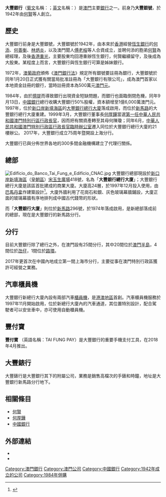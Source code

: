 {{Infobox Company
|company_name = 大豐銀行
|company_name_en = {{lang|pt|Banco Tai Fung}}<br/>{{lang|en|Tai Fung Bank}}
|company_logo = [[File:BancoTaiFung_logo.svg|220px]]
|company_type =
|company_slogan =
|foundation = 前身大豐銀號創立於1942年，1972年註冊為大豐銀行 
|location = {{MAC}} 
|key_people = [[何賢|何賢]]、[[何厚鏵|何厚鏵]]、[[陳瓊|陳瓊]]<BR />董事長：[[何厚鏜|何厚鏜]]<BR />行　長：[[周鵬|周鵬]]
|industry= 金融業
|parent= [[中國銀行|中國銀行]]
|sales =
|profit = 
|asset =
|revenue =
|market_value =
|products = 各種[[金融服務|金融服務]]：個人[[儲蓄|儲蓄]]、個人理財、個人及企業[[貸款|貸款]]、[[資金|資金]]管理等
|homepage = [http://www.taifungbank.com/ www.taifungbank.com/]
}}

'''大豐銀行'''（[[葡文|葡文]]名稱：{{lang|pt|'''Banco Tai Fung'''}}；[[英文|英文]]名稱：{{lang|en|'''Tai Fung Bank'''}}）是[[澳門|澳門]]主要[[銀行|銀行]]之一。前身乃'''大豐銀號'''，於1942年由[[何賢|何賢]]等人創立。

== 歷史 ==
大豐銀行前身是大豐銀號，大豐銀號於1942年，由本來於[[香港|香港]]經營[[恆生銀行|恆生銀行]]的[[何添|何添]]、[[何善衡|何善衡]]、[[林炳炎|林炳炎]]，以及澳門聞人[[傅老榕|傅老榕]]等人合資成立，並聘何添的胞弟[[何賢|何賢]]為總經理，及後[[香港重光|香港重光]]，主要股東均回港重辦恆生銀行，何賢繼續留守，及後成為大股東。某程度上而言，大豐銀行與恆生銀行可算是姊妹銀行。

1972年，[[澳葡政府|澳葡政府]]頒佈《[[澳門銀行法|澳門銀行法]]》規定所有銀號要註冊為銀行，大豐銀號於同年1月20日正式獲有關當局批准註冊為「大豐銀行有限公司」，成為澳門首家以本地資金註冊的銀行，當時註冊資本為500萬元[[澳門元|澳門元]]。

1984年，由於[[擠提|擠提]]而導致銀行出現資金短缺問題，而銀行也面臨倒閉危機，同年9月13日，[[中國銀行|中國銀行]]總行收購大豐銀行50%股權，資本額增至1億6,000萬澳門元。
1997年，位於[[新口岸新填海區|新口岸新填海區]]的[[大豐銀行#總部|大豐銀行總行大廈]]落成啟用，而位於[[新馬路|新馬路]]的大豐銀行總行大廈重建。1999年3月，大豐銀行董事長[[何厚鏵|何厚鏵]]當選[[澳門特別行政區行政長官|第一任中華人民共和國澳門特別行區行政長官]]，因而把有關資產轉至其母何陳瓊；同年6月，[[澳門特別行政區行政長官辦公室|中華人民共和國澳門特別行政區行政長官臨時辦公室]]遷入同位於大豐銀行總行大廈的21樓辦公。
2017年，大豐銀行成立75周年暨開設上海分行。

大豐銀行已與分佈世界各地的300多間金融機構建立了代理行關係。

== 總部 ==
[[File:Edifício_do_Banco_Tai_Fung_e_Edifício_CNAC.jpg|right]]
大豐銀行總部現設於[[新口岸新填海區|新口岸新填海區]]（[[皇朝區|皇朝區]]）[[宋玉生廣場|宋玉生廣場]]418號，名為「'''大豐銀行總行大廈'''」；大豐銀行總行大廈是該區首批建成的商業大廈。大廈高24層，於1997年12月投入使用，由[[巴馬丹拿|巴馬丹拿]]作建築設計<ref>{{Cite web |url=https://www.p-t-group.com/gb/allhistory.html |title=巴马丹拿集团历史 |accessdate=2018-08-21 |archive-date=2018-08-21 |archive-url=https://web.archive.org/web/20180821223409/https://www.p-t-group.com/gb/allhistory.html |dead-url=yes }}</ref>。大廈外牆利用了花崗石和銀、灰色玻璃幕牆鋪設，大廈正面的玻璃幕牆有序地排列成中國古代錢幣的形狀。

而「'''大豐銀行大廈'''」則位於[[新馬路|新馬路]]296號，於1974年落成啟用，是新總部落成前的總部，現在是大豐銀行的新馬路分行。

== 分行 ==
目前大豐銀行除了總行之外，在澳門設有25間分行，其中20間位於[[澳門半島|澳門半島]]，4間位於[[氹仔|氹仔]]，1間位於[[路環|路環]]。

2017年更首次在中國內地成立第一間上海市分行，主要從事在澳門特別行政區獲許可經營之業務。

== 汽車櫃員機 ==
大豐銀行新總行大廈內設有兩部汽車[[櫃員機|櫃員機]]，是[[港澳地區|港澳地區]]首創。汽車櫃員機服務於1997年11月開始啟用，位於新總行大廈內的汽車通道，其位置特別設計，配合駕駛者可以安坐車中，亦可使用自動櫃員機。

== 豐付寶 ==
'''豐付寶''' （英語名稱：TAI FUNG PAY）是大豐銀行的重要手機支付工具，在2018年4月推出。

== 大豐錶行 ==
大豐錶行是大豐銀行其下的附屬公司，業務是銷售高檔次的手錶和時鐘，地址是大豐銀行新馬路分行地下。

== 相關條目 ==
* [[何賢|何賢]]
* [[何厚鏵|何厚鏵]]
* [[中國銀行|中國銀行]]

== 外部連結 ==
*{{official|https://www.taifungbank.com/zh-hant/}}
*{{Facebook|taifungbankmo}}
{{Macau_Bank}}

[[Category:澳門銀行|Category:澳門銀行]]
[[Category:澳門公司|Category:澳門公司]]
[[Category:中國銀行|Category:中國銀行]]
[[Category:1942年成立的公司|Category:1942年成立的公司]]
[[Category:1984年併購|Category:1984年併購]]